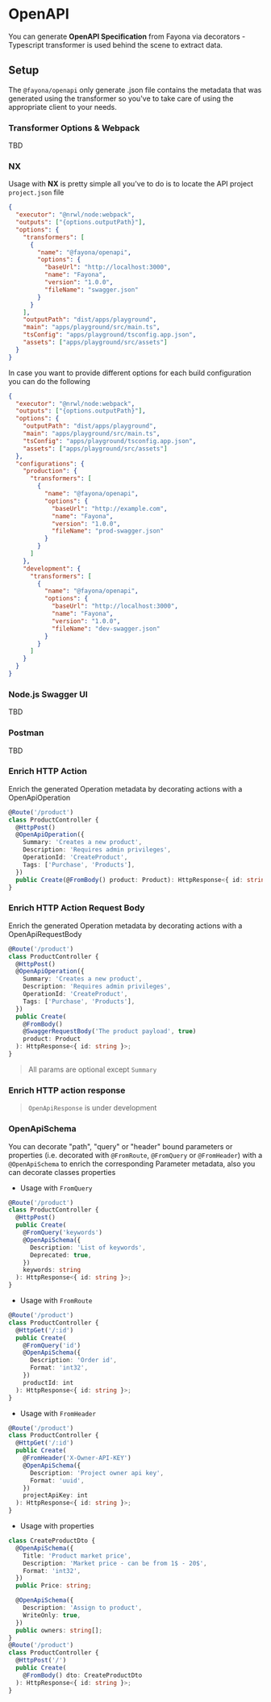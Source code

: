 # OpenAPI

You can generate **OpenAPI Specification** from Fayona via decorators - Typescript transformer is used behind the scene to extract data.

## Setup

The `@fayona/openapi` only generate .json file contains the metadata that was generated using the transformer so you've to take care of using the appropriate client to your needs.

### Transformer Options & Webpack

TBD

### NX

Usage with **NX** is pretty simple all you've to do is to locate the API project `project.json` file

```json
{
  "executor": "@nrwl/node:webpack",
  "outputs": ["{options.outputPath}"],
  "options": {
    "transformers": [
      {
        "name": "@fayona/openapi",
        "options": {
          "baseUrl": "http://localhost:3000",
          "name": "Fayona",
          "version": "1.0.0",
          "fileName": "swagger.json"
        }
      }
    ],
    "outputPath": "dist/apps/playground",
    "main": "apps/playground/src/main.ts",
    "tsConfig": "apps/playground/tsconfig.app.json",
    "assets": ["apps/playground/src/assets"]
  }
}
```

In case you want to provide different options for each build configuration you can do the following

```json
{
  "executor": "@nrwl/node:webpack",
  "outputs": ["{options.outputPath}"],
  "options": {
    "outputPath": "dist/apps/playground",
    "main": "apps/playground/src/main.ts",
    "tsConfig": "apps/playground/tsconfig.app.json",
    "assets": ["apps/playground/src/assets"]
  },
  "configurations": {
    "production": {
      "transformers": [
        {
          "name": "@fayona/openapi",
          "options": {
            "baseUrl": "http://example.com",
            "name": "Fayona",
            "version": "1.0.0",
            "fileName": "prod-swagger.json"
          }
        }
      ]
    },
    "development": {
      "transformers": [
        {
          "name": "@fayona/openapi",
          "options": {
            "baseUrl": "http://localhost:3000",
            "name": "Fayona",
            "version": "1.0.0",
            "fileName": "dev-swagger.json"
          }
        }
      ]
    }
  }
}
```

### Node.js Swagger UI

TBD

### Postman

TBD

### Enrich HTTP Action

Enrich the generated Operation metadata by decorating actions with a OpenApiOperation

```typescript
@Route('/product')
class ProductController {
  @HttpPost()
  @OpenApiOperation({
    Summary: 'Creates a new product',
    Description: 'Requires admin privileges',
    OperationId: 'CreateProduct',
    Tags: ['Purchase', 'Products'],
  })
  public Create(@FromBody() product: Product): HttpResponse<{ id: string }>;
}
```

### Enrich HTTP Action Request Body

Enrich the generated Operation metadata by decorating actions with a OpenApiRequestBody

```typescript
@Route('/product')
class ProductController {
  @HttpPost()
  @OpenApiOperation({
    Summary: 'Creates a new product',
    Description: 'Requires admin privileges',
    OperationId: 'CreateProduct',
    Tags: ['Purchase', 'Products'],
  })
  public Create(
    @FromBody()
    @SwaggerRequestBody('The product payload', true)
    product: Product
  ): HttpResponse<{ id: string }>;
}
```

> All params are optional except `Summary`

### Enrich HTTP action response

> `OpenApiResponse` is under development

### OpenApiSchema

You can decorate "path", "query" or "header" bound parameters or properties (i.e. decorated with `@FromRoute`, `@FromQuery` or `@FromHeader`) with a `@OpenApiSchema` to enrich the corresponding Parameter metadata, also you can decorate classes properties

- Usage with `FromQuery`

```typescript
@Route('/product')
class ProductController {
  @HttpPost()
  public Create(
    @FromQuery('keywords')
    @OpenApiSchema({
      Description: 'List of keywords',
      Deprecated: true,
    })
    keywords: string
  ): HttpResponse<{ id: string }>;
}
```

- Usage with `FromRoute`

```typescript
@Route('/product')
class ProductController {
  @HttpGet('/:id')
  public Create(
    @FromQuery('id')
    @OpenApiSchema({
      Description: 'Order id',
      Format: 'int32',
    })
    productId: int
  ): HttpResponse<{ id: string }>;
}
```

- Usage with `FromHeader`

```typescript
@Route('/product')
class ProductController {
  @HttpGet('/:id')
  public Create(
    @FromHeader('X-Owner-API-KEY')
    @OpenApiSchema({
      Description: 'Project owner api key',
      Format: 'uuid',
    })
    projectApiKey: int
  ): HttpResponse<{ id: string }>;
}
```

- Usage with properties

```typescript
class CreateProductDto {
  @OpenApiSchema({
    Title: 'Product market price',
    Description: 'Market price - can be from 1$ - 20$',
    Format: 'int32',
  })
  public Price: string;

  @OpenApiSchema({
    Description: 'Assign to product',
    WriteOnly: true,
  })
  public owners: string[];
}
@Route('/product')
class ProductController {
  @HttpPost('/')
  public Create(
    @FromBody() dto: CreateProductDto
  ): HttpResponse<{ id: string }>;
}
```
